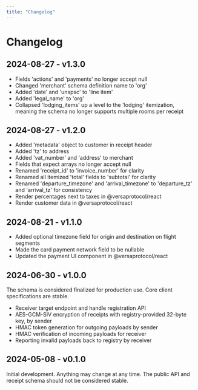 ```yaml
---
title: "Changelog"
---
```


# Changelog

## 2024-08-27 - v1.3.0

- Fields 'actions' and 'payments' no longer accept null
- Changed 'merchant' schema definition name to 'org'
- Added 'date' and 'unspsc' to 'line item'
- Added 'legal_name' to 'org'
- Collapsed 'lodging_items' up a level to the 'lodging' itemization, meaning the schema no longer supports multiple rooms per receipt

## 2024-08-27 - v1.2.0

- Added 'metadata' object to customer in receipt header
- Added 'tz' to address
- Added 'vat_number' and 'address' to merchant
- Fields that expect arrays no longer accept null
- Renamed 'receipt_id' to 'invoice_number' for clarity
- Renamed all itemized 'total' fields to 'subtotal' for clarity
- Renamed 'departure_timezone' and 'arrival_timezone' to 'departure_tz' and 'arrival_tz' for consistency
- Render percentages next to taxes in @versaprotocol/react
- Render customer data in @versaprotocol/react

## 2024-08-21 - v1.1.0

- Added optional timezone field for origin and destination on flight segments
- Made the card payment network field to be nullable
- Updated the payment UI component in @versaprotocol/react

## 2024-06-30 - v1.0.0

The schema is considered finalized for production use. Core client specifications are stable.

- Receiver target endpoint and handle registration API
- AES-GCM-SIV encryption of receipts with registry-provided 32-byte key, by sender
- HMAC token generation for outgoing payloads by sender
- HMAC verification of incoming payloads for receiver
- Reporting invalid payloads back to registry by receiver

## 2024-05-08 - v0.1.0

Initial development. Anything may change at any time. The public API and receipt schema should not be considered stable.

